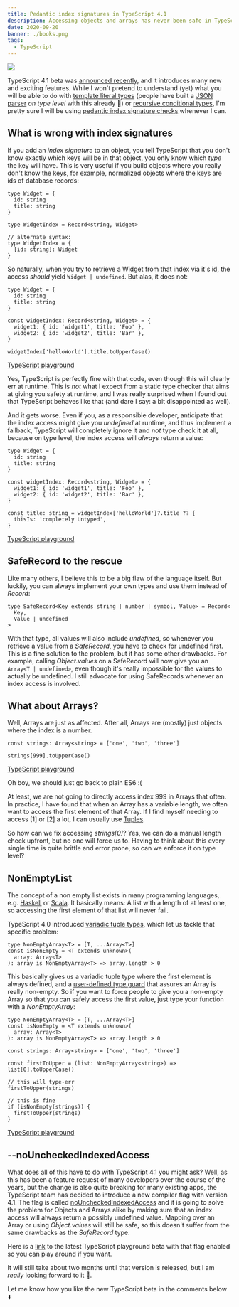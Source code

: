 ```yaml
---
title: Pedantic index signatures in TypeScript 4.1
description: Accessing objects and arrays has never been safe in TypeScript, but this is about to change ...
date: 2020-09-20
banner: ./books.png
tags:
  - TypeScript
---
```



<img src="./books.png" />

<Attribution
  name="Sincerely Media"
  url="https://unsplash.com/@sincerelymedia"
/>

TypeScript 4.1 beta was [announced recently](https://devblogs.microsoft.com/typescript/announcing-typescript-4-1-beta/),
and it introduces many new and exciting features.
While I won't pretend to understand (yet) what you will be able to do with
[template literal types](https://devblogs.microsoft.com/typescript/announcing-typescript-4-1-beta/#template-literal-types)
(people have built a [JSON parser](https://twitter.com/buildsghost/status/1301976526603206657) _on type level_ with this already 🤯)
or [recursive conditional types](https://devblogs.microsoft.com/typescript/announcing-typescript-4-1-beta/#recursive-conditional-types),
I'm pretty sure I will be using [pedantic index signature checks](https://devblogs.microsoft.com/typescript/announcing-typescript-4-1-beta/#no-unchecked-indexed-access)
whenever I can.

## What is wrong with index signatures

If you add an _index signature_ to an object, you tell TypeScript that you don't know exactly which keys will be in that object,
you only know which _type_ the key will have.
This is very useful if you build objects where you really don't know the keys, for example, normalized objects where the keys are ids of database records:

```ts:title=index-signature
type Widget = {
  id: string
  title: string
}

type WidgetIndex = Record<string, Widget>

// alternate syntax:
type WidgetIndex = {
  [id: string]: Widget
}
```

So naturally, when you try to retrieve a Widget from that index via it's id, the access _should_ yield `Widget | undefined`.
But alas, it does not:

```ts:title=unsafe-access {6-11}
type Widget = {
  id: string
  title: string
}

const widgetIndex: Record<string, Widget> = {
  widget1: { id: 'widget1', title: 'Foo' },
  widget2: { id: 'widget2', title: 'Bar' },
}

widgetIndex['helloWorld'].title.toUpperCase()
```

[TypeScript playground](https://www.typescriptlang.org/play?#code/C4TwDgpgBA6glgEwOYWFAvFA3gKCvqRALigGdgAnOAOyTwODmABsITyracBfHHAYwD21clADuiFMACS1BBAAeJAEoQhFBAB4ONJABpYk1AD4M2evgnJUARhJZCCEgHIrUm84OMWbKM4BigoLOUNx6FuJGwABM9o4ubqjRnlDerC4AQgCGFCFhPHyJMnKKANrOABYQzMyCMIIUzAjOALoAdGkQHYIAqmCQFADCWaQQABQAlEA)

Yes, TypeScript is perfectly fine with that code, even though this will clearly err at runtime.
This is _not_ what I expect from a static type checker that aims at giving you safety at runtime,
and I was really surprised when I found out that TypeScript behaves like that (and dare I say: a bit disappointed as well).

And it gets worse. Even if you, as a responsible developer, anticipate that the index access might give you _undefined_ at runtime,
and thus implement a fallback, TypeScript will completely ignore it and _not_ type check it at all, because on type level, the index
access will _always_ return a value:

```ts:title=unsafe-fallback {11}
type Widget = {
  id: string
  title: string
}

const widgetIndex: Record<string, Widget> = {
  widget1: { id: 'widget1', title: 'Foo' },
  widget2: { id: 'widget2', title: 'Bar' },
}

const title: string = widgetIndex['helloWorld']?.title ?? {
  thisIs: 'completely Untyped',
}
```

[TypeScript playground](https://www.typescriptlang.org/play?#code/C4TwDgpgBA6glgEwOYWFAvFA3gKCvqRALigGdgAnOAOyTwODmABsITyracBfHHAYwD21clADuiFMACS1BBAAeJAEoQhFBAB4ONJABpYk1AD4M2evgnJUARhJZCCEgHIrUm84OMWbKM4BigoLOUNx6FuJGwABM9o4ubqjRnlDerC4AQgCGFCFhPHxCImhpvjq0ZokycooA2s4AFhDMzIIwghTMCM4AugD8AHSlUH192KkNcKTSpC5CALZgrMDNIFAAqtSgkN2hQA)

## SafeRecord to the rescue

Like many others, I believe this to be a big flaw of the language itself.
But luckily, you can always implement your own types and use them instead of _Record_:

```ts:title=safe-record
type SafeRecord<Key extends string | number | symbol, Value> = Record<
  Key,
  Value | undefined
>
```

With that type, all values will also include _undefined_, so whenever you retrieve a value from a _SafeRecord_, you have
to check for undefined first.
This is a fine solution to the problem, but it has some other drawbacks.
For example, calling _Object.values_ on a SafeRecord will now give you an `Array<T | undefined>`, even though it's really impossible for the
values to actually be undefined. I still advocate for using SafeRecords whenever an index access is involved.

## What about Arrays?

Well, Arrays are just as affected. After all, Arrays are (mostly) just objects where the index is a number.

```ts:title=unsafe-arrays
const strings: Array<string> = ['one', 'two', 'three']

strings[999].toUpperCase()
```

[TypeScript playground](https://www.typescriptlang.org/play?#code/MYewdgzgLgBNBOBLMBzCAuGBBe8CGAngDwLIoB8MAvDANoDk4ApvQDQz1QDuIbHUAC3hMWAXQBQ40qgi0AnAtEA6KCACqABw1N4AYTwQmACgCUQA)

Oh boy, we should just go back to plain ES6 :(

At least, we are not going to directly access index 999 in Arrays that often.
In practice, I have found that when an Array has a variable length, we often want to access the first element of that Array.
If I find myself needing to access [1] or [2] a lot, I can usually use [Tuples](https://www.typescriptlang.org/docs/handbook/basic-types.html#tuple).

So how can we fix accessing _strings[0]_? Yes, we can do a manual length check upfront, but no one will force us to.
Having to think about this every single time is quite brittle and error prone, so can we enforce it on type level?

## NonEmptyList

The concept of a non empty list exists in many programming languages,
e.g. [Haskell](http://hackage.haskell.org/package/NonEmptyList) or [Scala](https://typelevel.org/cats/datatypes/nel.html).
It basically means: A list with a length of at least one, so accessing the first element of that list will never fail.

TypeScript 4.0 introduced [variadic tuple types](https://devblogs.microsoft.com/typescript/announcing-typescript-4-0/#variadic-tuple-types),
which let us tackle that specific problem:

```ts:title=non-empty-array
type NonEmptyArray<T> = [T, ...Array<T>]
const isNonEmpty = <T extends unknown>(
  array: Array<T>
): array is NonEmptyArray<T> => array.length > 0
```

This basically gives us a variadic tuple type where the first element is always defined, and a
[user-defined type guard](https://www.typescriptlang.org/docs/handbook/advanced-types.html#user-defined-type-guards)
that assures an Array is really non-empty.
So if you want to force people to give you a non-empty Array so that you can safely access the first value,
just type your function with a _NonEmptyArray_:

```ts:title=forced-empty-check {7-15}
type NonEmptyArray<T> = [T, ...Array<T>]
const isNonEmpty = <T extends unknown>(
  array: Array<T>
): array is NonEmptyArray<T> => array.length > 0

const strings: Array<string> = ['one', 'two', 'three']

const firstToUpper = (list: NonEmptyArray<string>) => list[0].toUpperCase()

// this will type-err
firstToUpper(strings)

// this is fine
if (isNonEmpty(strings)) {
  firstToUpper(strings)
}
```

[TypeScript playground](https://www.typescriptlang.org/play?#code/C4TwDgpgBAcg9gOwKIFsygIICcsEMQA8AKgHxQC8UA2kQDRQB0T2ehpAugFADGiAzsCgBLPvGRpQFKMSgQAHsAgIAJnygBXBAGsEcAO4ISAClw58ALigt8xEgEpLp1sLVjU6ENbZlyZJ-gYAGyUAc2AACygyAAZOHn5BASwhBBC+Sy8CJJSQn2oAckQIfPp84D04Eqgy8KwIYq54hAEoADMhLAEiOABVMEgsKSNAkWBLNwlPM0Js1PsKMhGBKmj2BmBe-ogsAGFcPggjOziAehOoCJEoPSFAwIvwCABabaxOds7gbr6Bo1m046cM4XcJXK7tBAQThCVpQIwiCYeP7AZKpPh2OxQADenCgeLaHS6m1+-3RnAAvkA)

## --noUncheckedIndexedAccess

What does all of this have to do with TypeScript 4.1 you might ask?
Well, as this has been a feature request of many developers over the course of the years, but the change is also quite breaking for many existing apps,
the TypeScript team has decided to introduce a new compiler flag with version 4.1.
The flag is called [noUncheckedIndexedAccess](https://github.com/microsoft/TypeScript/pull/39560)
and it is going to solve the problem for Objects and Arrays alike by making sure that an index access will always return a possibly undefined value.
Mapping over an Array or using _Object.values_ will still be safe, so this doesn't suffer from the same drawbacks as the _SafeRecord_ type.

Here is a [link](https://www.typescriptlang.org/play?noUncheckedIndexedAccess=true&ts=4.1.0-dev.20200920#code/PTACDsHsFVwYwBYFM4GskBMCS4NIB6YCCccSAzuQFBVyTjkAuABEwE4CW4A5uQFzMibNgEMAngB52XbgD5mAXmYBtAOT0kqgDTNVjAO6RtuxgjZJNAXRrSe5ZQE4nlgHSMYABw9I2AYRHkSAAUAJRAA)
to the latest TypeScript playground beta with that flag enabled so you can play around if you want.

It will still take about two months until that version is released, but I am _really_ looking forward to it 🎉.

<Comments>
  Let me know how you like the new TypeScript beta in the comments below ⬇️
</Comments>

